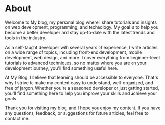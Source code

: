 # About

Welcome to My blog, my personal blog where I share tutorials and insights on web development, programming, and technology. My goal is to help you become a better developer and stay up-to-date with the latest trends and tools in the industry.

As a self-taught developer with several years of experience, I write articles on a wide range of topics, including front-end development, mobile development, web design, and more. I cover everything from beginner-level tutorials to advanced techniques, so no matter where you are on your development journey, you'll find something useful here.

At My Blog, I believe that learning should be accessible to everyone. That's why I strive to make my content easy to understand, well-organized, and free of jargon. Whether you're a seasoned developer or just getting started, you'll find something here to help you improve your skills and achieve your goals.

Thank you for visiting my blog, and I hope you enjoy my content. If you have any questions, feedback, or suggestions for future articles, feel free to contact me.
